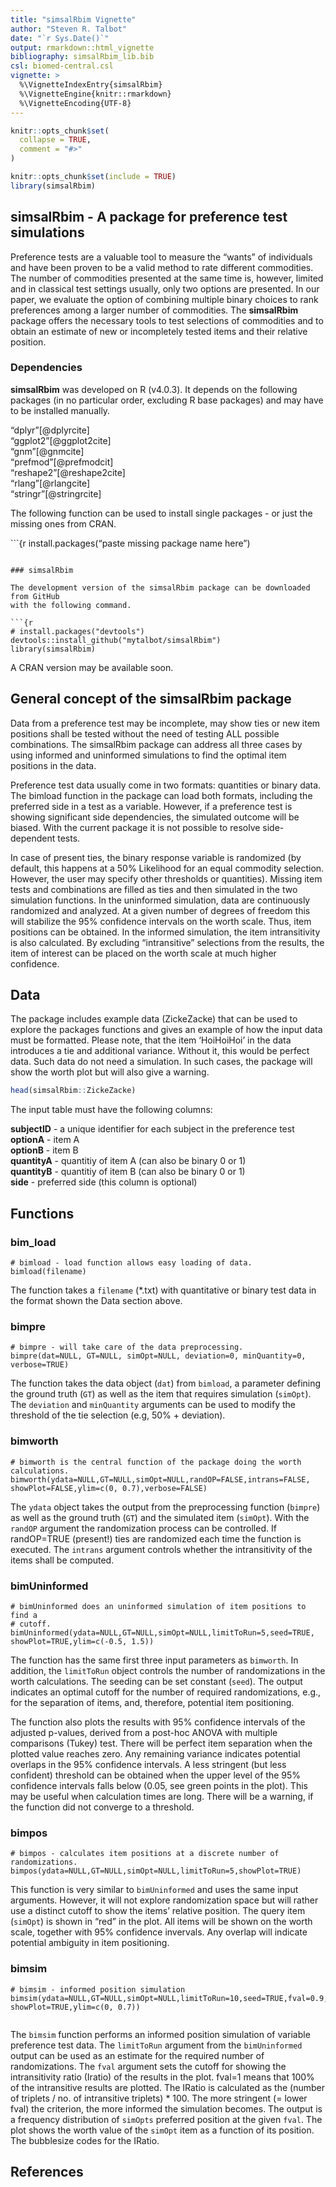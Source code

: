 ```yaml
---
title: "simsalRbim Vignette"
author: "Steven R. Talbot"
date: "`r Sys.Date()`"
output: rmarkdown::html_vignette
bibliography: simsalRbim_lib.bib
csl: biomed-central.csl
vignette: >
  %\VignetteIndexEntry{simsalRbim}
  %\VignetteEngine{knitr::rmarkdown}
  %\VignetteEncoding{UTF-8}
---
```


```r
knitr::opts_chunk$set(
  collapse = TRUE,
  comment = "#>"
)
```

```r
knitr::opts_chunk$set(include = TRUE)
library(simsalRbim)
```


## simsalRbim - A package for preference test simulations

Preference tests are a valuable tool to measure the "wants" of individuals and 
have been proven to be a valid method to rate different commodities. The number
of commodities presented at the same time is, however, limited and in classical
test settings usually, only two options are presented. In our paper, we 
evaluate the option of combining multiple binary choices to rank preferences 
among a larger number of commodities. The **simsalRbim** package offers the 
necessary tools to test selections of commodities and to obtain an estimate of 
new or incompletely tested items and their relative position. 


### Dependencies

**simsalRbim** was developed on R (v4.0.3). It depends on the following
packages (in no particular order, excluding R base packages) and may have to 
be installed manually. 

"dplyr"[@dplyrcite]  
"ggplot2"[@ggplot2cite]  
"gnm"[@gnmcite]  
"prefmod"[@prefmodcit]  
"reshape2"[@reshape2cite]  
"rlang"[@rlangcite]  
"stringr"[@stringrcite]  

The following function can be used to install single packages - or just
the missing ones from CRAN.  

```{r
install.packages("paste missing package name here")

```

### simsalRbim

The development version of the simsalRbim package can be downloaded from GitHub
with the following command.

```{r
# install.packages("devtools")
devtools::install_github("mytalbot/simsalRbim")
library(simsalRbim)
```

A CRAN version may be available soon.


## General concept of the simsalRbim package

Data from a preference test may be incomplete, may show ties or new item 
positions shall be tested without the need of testing ALL possible combinations.
The simsalRbim package can address all three cases by using informed and 
uninformed simulations to find the optimal item positions in the data.

Preference test data usually come in two formats: quantities or binary data. The
bimload function in the package can load both formats, including the preferred
side in a test as a variable. However, if a preference test is showing
significant side dependencies, the simulated outcome will be biased. With the
current package it is not possible to resolve side-dependent tests.

In case of present ties, the binary response variable is randomized (by default, 
this happens at a 50% Likelihood for an equal commodity selection. However, the
user may specify other thresholds or quantities). Missing item tests and 
combinations are filled as ties and then simulated in the two simulation
functions. In the uninformed simulation, data are continuously randomized and 
analyzed. At a given number of degrees of freedom this will stabilize the 95%
confidence intervals on the worth scale. Thus, item positions can be obtained.
In the informed simulation, the item intransitivity is also calculated. By 
excluding "intransitive" selections from the results, the item of interest can
be placed on the worth scale at much higher confidence.


## Data

The package includes example data (ZickeZacke) that can be used to explore the
packages functions and gives an example of how the input data must be formatted.
Please note, that the item 'HoiHoiHoi' in the data introduces a tie and 
additional variance. Without it, this would be perfect data. Such data do not 
need a simulation. In such cases, the package will show the worth plot but will
also give a warning.

```r
head(simsalRbim::ZickeZacke)
```

The input table must have the following columns:

**subjectID** - a unique identifier for each subject in the preference test  
**optionA** - item A  
**optionB** - item B  
**quantityA** - quantitiy of item A (can also be binary 0 or 1)  
**quantityB** - quantitiy of item B (can also be binary 0 or 1)  
**side** - preferred side (this column is optional)  



## Functions

### bim_load
```
# bimload - load function allows easy loading of data.
bimload(filename)
```
The function takes a `filename` (*.txt) with quantitative or binary test data in 
the format shown the Data section above. 


### bimpre
```
# bimpre - will take care of the data preprocessing.
bimpre(dat=NULL, GT=NULL, simOpt=NULL, deviation=0, minQuantity=0, 
verbose=TRUE)
```

The function takes the data object (`dat`) from `bimload`, a parameter defining
the ground truth (`GT`) as well as the item that requires simulation (`simOpt`).
The `deviation` and `minQuantity` arguments can be used to modify the threshold
of the tie selection (e.g, 50% + deviation). 


### bimworth
```
# bimworth is the central function of the package doing the worth calculations.
bimworth(ydata=NULL,GT=NULL,simOpt=NULL,randOP=FALSE,intrans=FALSE,
showPlot=FALSE,ylim=c(0, 0.7),verbose=FALSE)
```
The `ydata` object takes the output from the preprocessing function (`bimpre`) 
as well as the ground truth (`GT`) and the simulated item (`simOpt`). With the 
`randOP` argument the randomization process can be controlled. If randOP=TRUE 
(present!) ties are randomized each time the function is executed. The `intrans`
argument controls whether the intransitivity of the items shall be computed. 

### bimUninformed
```
# bimUninformed does an uninformed simulation of item positions to find a
# cutoff.
bimUninformed(ydata=NULL,GT=NULL,simOpt=NULL,limitToRun=5,seed=TRUE,
showPlot=TRUE,ylim=c(-0.5, 1.5))
```

The function has the same first three input parameters as `bimworth`. In 
addition, the `limitToRun` object controls the number of randomizations in the 
worth calculations. The seeding can be set constant (`seed`). The output
indicates an optimal cutoff for the number of required randomizations, e.g., 
for the separation of items, and, therefore, potential item positioning.  

The function also plots the results with 95% confidence intervals of the 
adjusted p-values, derived from a post-hoc ANOVA with multiple comparisons 
(Tukey) test. There will be perfect item separation when the plotted value 
reaches zero. Any remaining variance indicates potential overlaps in the 95% 
confidence intervals. A less stringent  (but less confident) threshold can be 
obtained when the upper level of the 95% confidence intervals falls below 
(0.05, see green points in the plot). This may be useful when calculation times
are long. There will be a warning, if the function did not converge to a 
threshold.

### bimpos
```
# bimpos - calculates item positions at a discrete number of randomizations.
bimpos(ydata=NULL,GT=NULL,simOpt=NULL,limitToRun=5,showPlot=TRUE)
```

This function is very similar to `bimUninformed` and uses the same input 
arguments. However, it will not explore randomization space but will rather use
a distinct cutoff to show the items' relative position. The query item 
(`simOpt`) is shown in "red" in the plot. All items will be shown on the worth
scale, together with 95% confidence invervals. Any overlap will indicate
potential ambiguity in item positioning.


### bimsim 
```
# bimsim - informed position simulation
bimsim(ydata=NULL,GT=NULL,simOpt=NULL,limitToRun=10,seed=TRUE,fval=0.9,
showPlot=TRUE,ylim=c(0, 0.7))
 
```

The `bimsim` function performs an informed position simulation of variable
preference test data. The `limitToRun` argument from the `bimUninformed` output 
can be used as an estimate for the required number of randomizations. The `fval`
argument sets the cutoff for showing the intransitivity ratio (Iratio) of the 
results in the plot. fval=1 means that 100% of the intransitive results are 
plotted. The IRatio is calculated as the (number of triplets / no. of
intransitive triplets) * 100. The more stringent (= lower fval) the criterion,
the more informed the simulation becomes. The output is a frequency distribution
of `simOpts` preferred position at the given `fval`. The plot shows the worth 
value of the `simOpt` item as a function of its position. The bubblesize codes 
for the IRatio.


## References


